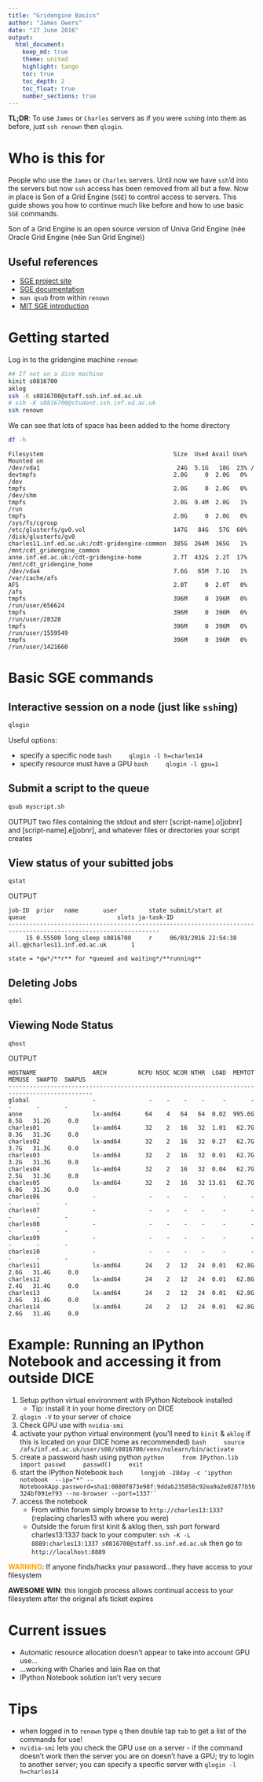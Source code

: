 ```yaml
---
title: "Gridengine Basics"
author: "James Owers"
date: "27 June 2016"
output:
  html_document:
    keep_md: true
    theme: united
    highlight: tango
    toc: true
    toc_depth: 2
    toc_float: true
    number_sections: true
---
```


**TL;DR**: To use `James` or `Charles` servers as if you were `ssh`ing into them
as before, just `ssh renown` then `qlogin`.


# Who is this for
People who use the `James` or `Charles` servers. Until now we have `ssh`'d into the
servers but now `ssh` access has been removed from all but a few. Now in place
is Son of a Grid Engine (`SGE`) to control access to servers. This guide shows you how to 
continue much like before and how to use basic `SGE` commands. 

Son of a Grid Engine is an open source version of Univa Grid Engine (née Oracle 
Grid Engine (née Sun Grid Engine))


## Useful references

* [SGE project site](https://arc.liv.ac.uk/trac/SGE)
* [SGE documentation](http://arc.liv.ac.uk/SGE/htmlman/manuals.html)
* `man qsub` from within `renown`
* [MIT SGE introduction](http://star.mit.edu/cluster/docs/0.92rc2/guides/sge.html)


# Getting started

Log in to the gridengine machine `renown`

```bash
## If not on a dice machine
kinit s0816700
aklog
ssh -K s0816700@staff.ssh.inf.ed.ac.uk
# ssh -K s0816700@student.ssh.inf.ed.ac.uk
ssh renown
```

We can see that lots of space has been added to the home directory

```bash
df -h
```

```
Filesystem                                     Size  Used Avail Use% Mounted on
/dev/vda1                                       24G  5.1G   18G  23% /
devtmpfs                                       2.0G     0  2.0G   0% /dev
tmpfs                                          2.0G     0  2.0G   0% /dev/shm
tmpfs                                          2.0G  9.4M  2.0G   1% /run
tmpfs                                          2.0G     0  2.0G   0% /sys/fs/cgroup
/etc/glusterfs/gv0.vol                         147G   84G   57G  60% /disk/glusterfs/gv0
charles11.inf.ed.ac.uk:/cdt-gridengine-common  385G  264M  365G   1% /mnt/cdt_gridengine_common
anne.inf.ed.ac.uk:/cdt-gridengine-home         2.7T  432G  2.2T  17% /mnt/cdt_gridengine_home
/dev/vda4                                      7.6G   65M  7.1G   1% /var/cache/afs
AFS                                            2.0T     0  2.0T   0% /afs
tmpfs                                          396M     0  396M   0% /run/user/656624
tmpfs                                          396M     0  396M   0% /run/user/28328
tmpfs                                          396M     0  396M   0% /run/user/1559549
tmpfs                                          396M     0  396M   0% /run/user/1421660
```


# Basic SGE commands

## Interactive session on a node (just like `ssh`ing)

```bash
qlogin
```

Useful options:

* specify a specific node
    ```bash
    qlogin -l h=charles14
    ```
* specify resource must have a GPU
    ```bash
    qlogin -l gpu=1
    ```


## Submit a script to the queue

```bash
qsub myscript.sh
```


OUTPUT
two files containing the stdout and sterr [script-name].o[jobnr] and [script-name].e[jobnr], and whatever files or directories your script creates


## View status of your subitted jobs

```bash
qstat
```

OUTPUT
```
job-ID  prior   name       user         state submit/start at     queue                          slots ja-task-ID 
-----------------------------------------------------------------------------------------------------------------
     15 0.55500 long_sleep s0816700     r     06/03/2016 22:54:38 all.q@charles11.inf.ed.ac.uk       1 

state = *qw*/**r** for *queued and waiting*/**running**
```

## Deleting Jobs

```bash
qdel
```


## Viewing Node Status

`qhost`

OUTPUT
```
HOSTNAME                ARCH         NCPU NSOC NCOR NTHR  LOAD  MEMTOT  MEMUSE  SWAPTO  SWAPUS
----------------------------------------------------------------------------------------------
global                  -               -    -    -    -     -       -       -       -       -
anne                    lx-amd64       64    4   64   64  0.02  995.6G    8.5G   31.2G     0.0
charles01               lx-amd64       32    2   16   32  1.01   62.7G    8.3G   31.3G     0.0
charles02               lx-amd64       32    2   16   32  0.27   62.7G    3.7G   31.3G     0.0
charles03               lx-amd64       32    2   16   32  0.01   62.7G    3.2G   31.3G     0.0
charles04               lx-amd64       32    2   16   32  0.04   62.7G    2.5G   31.3G     0.0
charles05               lx-amd64       32    2   16   32 13.61   62.7G    6.0G   31.3G     0.0
charles06               -               -    -    -    -     -       -       -       -       -
charles07               -               -    -    -    -     -       -       -       -       -
charles08               -               -    -    -    -     -       -       -       -       -
charles09               -               -    -    -    -     -       -       -       -       -
charles10               -               -    -    -    -     -       -       -       -       -
charles11               lx-amd64       24    2   12   24  0.01   62.8G    2.6G   31.4G     0.0
charles12               lx-amd64       24    2   12   24  0.01   62.8G    2.4G   31.4G     0.0
charles13               lx-amd64       24    2   12   24  0.01   62.8G    2.6G   31.4G     0.0
charles14               lx-amd64       24    2   12   24  0.01   62.8G    2.6G   31.4G     0.0
```

# Example: Running an IPython Notebook and accessing it from outside DICE

1. Setup python virtual environment with IPython Notebook installed
    * Tip: install it in your home directory on DICE
1. `qlogin -V` to your server of choice
1. Check GPU use with `nvidia-smi`
1. activate your python virtual environment (you'll need to `kinit` & `aklog` if
this is located on your DICE home as recommended)
    ```bash
    source /afs/inf.ed.ac.uk/user/s08/s0816700/venv/nolearn/bin/activate
    ```
1. create a password hash using python
    ```python
    from IPython.lib import passwd
    passwd()
    exit
    ```
1. start the IPython Notebook
    ```bash
    longjob -28day -c 'ipython notebook  --ip="*" --NotebookApp.password=sha1:0880f873e98f:9ddab235858c92ea9a2e02877b5b324bf091ef93 --no-browser --port=1337'`
    ```
1. access the notebook
    * From within forum simply browse to `http://charles13:1337` (replacing charles13 with where you were)
    * Outside the forum first kinit & aklog then, ssh port forward 
    charles13:1337 back to your computer:
    `ssh -K -L 8889:charles13:1337 s0816700@staff.ss.inf.ed.ac.uk` then go to
    `http://localhost:8889`


<span style="color:orange">**WARNING**</span>: If anyone finds/hacks your password...they have access to your 
filesystem

**AWESOME WIN**: this longjob process allows continual access to your filesystem
after the original afs ticket expires


# Current issues

* Automatic resource allocation doesn't appear to take into account GPU use...
* ...working with Charles and Iain Rae on that
* IPython Notebook solution isn't very secure


# Tips

* when logged in to `renown` type `q` then double tap `tab` to get a list of the
commands for use!
* `nvidia-smi` lets you check the GPU use on a server - if the command doesn't
work then the server you are on doesn't have a GPU; try to login to another
server; you can specify a specific server with `qlogin -l h=charles14`